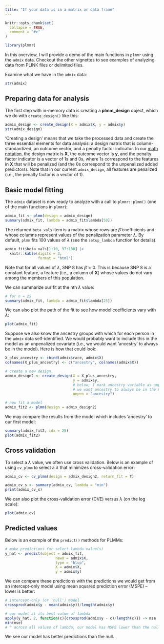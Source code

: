 ```yaml
---
title: "If your data is in a matrix or data frame"
---
```


```r
knitr::opts_chunk$set(
  collapse = TRUE,
  comment = "#>"
)
```

```r
library(plmmr)
```

In this overview, I will provide a demo of the main functions in `plmmr` using the `admix` data. Checkout the other vignettes to see examples of analyzing data from PLINK files or delimited files.

Examine what we have in the `admix` data: 

```r
str(admix)
```

## Preparing data for analysis 

The first step with in-memory data is creating a **plmm_design** object, which we do with `create_design()` like this:

```r
admix_design <- create_design(X = admix$X, y = admix$y)
str(admix_design)
```

'Creating a design' means that we take the processed data and create the three essential elements for data analysis: a design matrix that is column-standardized, an outcome vector, and a penalty factor indicator. In our [math notation](articles/notation.html), the design matrix is $\mathbf{X}$, the outcome vector is $\mathbf{y}$, and the penalty factor indicator is a vector of 1s and 0s, where 1s correspond to the features in $\mathbf{X}$ that will be penalized (and the 0s correspond to the unpenalized added predictors). Note that in our current `admix_design`, all features are penalized (i.e., the penalty factor is a vector of 1). 

## Basic model fitting 

The `admix` dataset is now ready to analyze with a call to `plmmr::plmm()` (one of the main functions in `plmmr`):

```r
admix_fit <- plmm(design = admix_design)
summary(admix_fit, lambda = admix_fit$lambda[50])
```

The returned `beta_vals` item is a matrix whose rows are $\hat\beta$ coefficients and whose columns represent values of the penalization parameter $\lambda$. By default, `plmm` fits 100 values of $\lambda$ (see the `setup_lambda` function for details). 

```r
admix_fit$beta_vals[1:10, 97:100] |> 
  knitr::kable(digits = 3,
               format = "html")
```

Note that for all values of $\lambda$, SNP 8 has $\hat \beta = 0$. This is because SNP 8 is a constant feature, a feature (i.e., a column of $\mathbf{X}$) whose values do not vary among the members of this population.

We can summarize our fit at the nth $\lambda$ value:  

```r
# for n = 25 
summary(admix_fit, lambda = admix_fit$lambda[25])
```

We can also plot the path of the fit to see how model coefficients vary with $\lambda$:

```r
plot(admix_fit)
```
Suppose we also know the ancestry groups with which for each person in the `admix` data self-identified. We would probably want to include this in the model as an unpenalized covariate (i.e., we would want 'ancestry' to always be in the model). Here is how that could look: 

```r
X_plus_ancestry <- cbind(admix$race, admix$X)
colnames(X_plus_ancestry) <- c("ancestry", colnames(admix$X))

# create a new design
admix_design2 <- create_design(X = X_plus_ancestry,
                               y = admix$y,
                               # below, I mark ancestry variable as unpenalized
                               # we want ancestry to always be in the model
                               unpen = "ancestry")

# now fit a model 
admix_fit2 <- plmm(design = admix_design2)
```

We may compare the results from the model which includes 'ancestry' to our first model: 

```r
summary(admix_fit2, idx = 25)
plot(admix_fit2)
```

## Cross validation 

To select a $\lambda$ value, we often use cross validation. Below is an example of using `cv_plmm` to select a $\lambda$ that minimizes cross-validation error: 

```r
admix_cv <- cv_plmm(design = admix_design2, return_fit = T)

admix_cv_s <- summary(admix_cv, lambda = "min")
print(admix_cv_s)
```

We can also plot the cross-validation error (CVE) versus $\lambda$ (on the log scale):

```r
plot(admix_cv)
```

## Predicted values 

Below is an example of the `predict()` methods for PLMMs: 

```r
# make predictions for select lambda value(s)
y_hat <- predict(object = admix_fit,
                       newX = admix$X,
                       type = "blup",
                       X = admix$X,
                       y = admix$y)

```

We can compare these predictions with the predictions we would get from an intercept-only model using mean squared prediction error (MSPE) -- lower is better:

```r
# intercept-only (or 'null') model
crossprod(admix$y - mean(admix$y))/length(admix$y)

# our model at its best value of lambda
apply(y_hat, 2, function(c){crossprod(admix$y - c)/length(c)}) -> mse
min(mse)
# ^ across all values of lambda, our model has MSPE lower than the null model
```

We see our model has better predictions than the null.  
